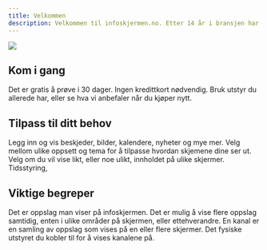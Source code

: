 ```yaml
---
title: Velkommen
description: Velkommen til infoskjermen.no. Etter 14 år i bransjen har vi samlet det beste av funksjoner og erfaring for å gi deg en enkel, effektiv og rimelig infoskjermløsning.
---
```


<img src="/images/support-front.svg" />

## Kom i gang

<CardGroup cols={2}>
  <Card
    title="Lag en prøvekonto"
    icon="buildings"
    href="https://mintlify.com/docs/quickstart"
  >
    Det er gratis å prøve i 30 dager. Ingen kredittkort nødvendig.
  </Card>
  <Card
    title="Koble til utsyr"
    icon="screencast"
    href="https://mintlify.com/docs/development"
  >
    Bruk utstyr du allerede har, eller se hva vi anbefaler når du kjøper nytt.
  </Card>
</CardGroup>

## Tilpass til ditt behov

<CardGroup cols={2}>
  <Card
    title="Lag egne oppslag"
    icon="palette"
    href="https://mintlify.com/docs/settings/global"
  >
    Legg inn og vis beskjeder, bilder, kalendere, nyheter og mye mer.
  </Card>
  <Card
    title="Tilpass layout og design"
    icon="palette"
    href="https://mintlify.com/docs/api-playground/openapi"
  >
    Velg mellom ulike oppsett og tema for å tilpasse hvordan skjemene dine ser ut.
  </Card>
  <Card
    title="Flere skjermer?"
    icon="network-wired"
    href="https://mintlify.com/docs/components/accordion"
  >
    Velg om du vil vise likt, eller noe ulikt, innholdet på ulike skjermer.
  </Card>
  <Card
    title="Tidsstyring og prioritering"
    icon="stars"
    href="https://mintlify.com/showcase"
  >
    Tidsstyring,
  </Card>
</CardGroup>

## Viktige begreper

<CardGroup cols={1}>
  <Card
    title="Oppslag"
    icon="square-pen"
    href="https://mintlify.com/docs/quickstart"
  >
    Det er oppslag man viser på infoskjermen. Det er mulig å vise flere oppslag samtidig, enten i ulike områder på skjermen, eller ettehverandre.
  </Card>
</CardGroup>

<CardGroup cols={2}>
  <Card
    title="Kanaler"
    icon="hashtag"
    href="https://mintlify.com/docs/development"
  >
    En kanal er en samling av oppslag som vises på en eller flere skjermer.
  </Card>
    <Card
      title="Skjermer"
      icon="screencast"
      href="https://mintlify.com/docs/development"
    >
      Det fysiske utstyret du kobler til for å vises kanalene på.
    </Card>
</CardGroup>
